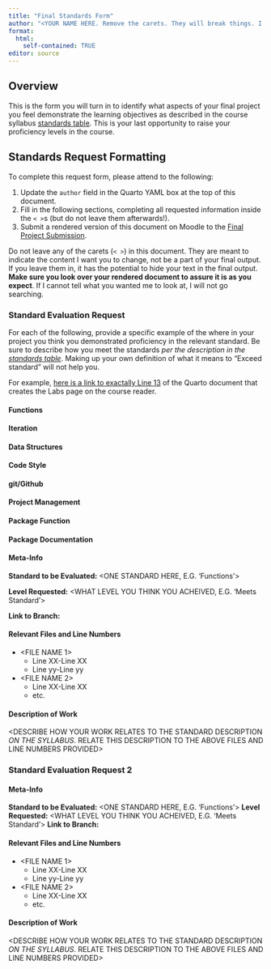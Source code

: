```yaml
---
title: "Final Standards Form"
author: "<YOUR NAME HERE. Remove the carets. They will break things. I just include them so you know to replace this stuff.>"
format:
  html:
    self-contained: TRUE
editor: source
---
```


## Overview

This is the form you will turn in to identify what aspects of your final project you feel demonstrate the learning objectives as described in the course syllabus [standards table](https://adv-r-programming.github.io/Adv-R-Reader/syllabus/#standards). This is your last opportunity to raise your proficiency levels in the course. 






## Standards Request Formatting

To complete this request form, please attend to the following:

1. Update the `author` field in the Quarto YAML box at the top of this document. 
2. Fill in the following sections, completing all requested information inside the `< >`s (but do not leave them afterwards!).
3. Submit a rendered version of this document on Moodle to the [Final Project Submission](https://moodle.smith.edu/mod/url/view.php?id=1029245).

Do not leave any of the carets (`< >`) in this document. They are meant to indicate the content I want you to change, not be a part of your final output. If you leave them in, it has the potential to hide your text in the final output. **Make sure you look over your rendered document to assure it is as you expect**. If I cannot tell what you wanted me to look at, I will not go searching.

### Standard Evaluation Request

For each of the following, provide a specific example of the where in your project you think you demonstrated proficiency in the relevant standard. Be sure to describe how you meet the standards *per the description in the [standards table](https://adv-r-programming.github.io/Adv-R-Reader/syllabus/#standards)*. Making up your own definition of what it means to "Exceed standard" will not help you.



For example, [here is a link to exactally Line 13](https://github.com/Adv-R-Programming/Adv-R-Reader/blob/main/content/labs/_index.en.md?plain=1#L13) of the Quarto document that creates the Labs page on the course reader.


#### Functions

#### Iteration

#### Data Structures

#### Code Style

#### git/Github

#### Project Management

#### Package Function

#### Package Documentation








#### Meta-Info

**Standard to be Evaluated:** <ONE STANDARD HERE, E.G. 'Functions'>

**Level Requested:** <WHAT LEVEL YOU THINK YOU ACHEIVED, E.G. 'Meets Standard'>

**Link to Branch:** <A LINK TO THE BRANCH YOU DID THE RELEVANT WORK IN>

#### Relevant Files and Line Numbers

* <FILE NAME 1>
  + Line XX-Line XX
  + Line yy-Line yy
* <FILE NAME 2>
  + Line XX-Line XX
  + etc.
  
#### Description of Work 

<DESCRIBE HOW YOUR WORK RELATES TO THE STANDARD DESCRIPTION *ON THE SYLLABUS*. RELATE THIS DESCRIPTION TO THE ABOVE FILES AND LINE NUMBERS PROVIDED>

### Standard Evaluation Request 2

#### Meta-Info

**Standard to be Evaluated:** <ONE STANDARD HERE, E.G. 'Functions'>
**Level Requested:** <WHAT LEVEL YOU THINK YOU ACHEIVED, E.G. 'Meets Standard'>
**Link to Branch:** <A LINK TO THE BRANCH YOU DID THE RELEVANT WORK IN>

#### Relevant Files and Line Numbers

* <FILE NAME 1>
  + Line XX-Line XX
  + Line yy-Line yy
* <FILE NAME 2>
  + Line XX-Line XX
  + etc.
  
#### Description of Work 

<DESCRIBE HOW YOUR WORK RELATES TO THE STANDARD DESCRIPTION *ON THE SYLLABUS*. RELATE THIS DESCRIPTION TO THE ABOVE FILES AND LINE NUMBERS PROVIDED>
